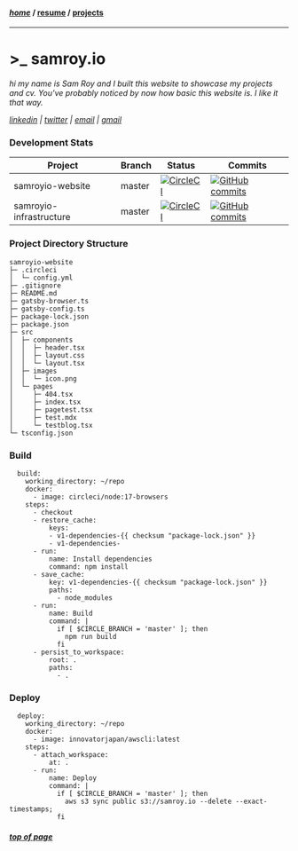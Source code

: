 #### [*home*](#) / [resume](/resume) / [projects](/projects)
---
# >_ samroy.io

_hi my name is Sam Roy and I built this website to showcase my projects and cv. You've probably noticed 
by now how basic this website is. I like it that way._

*[linkedin](https://www.linkedin.com/in/samroy92/) | [twitter](https://twitter.com/SamRoy92) | [email](mailto:samroy92@live.com) | [gmail](mailto:samuelmarkroy92@gmail.com)*

### Development Stats

**Project**|**Branch**|**Status**|**Commits**
---|---|---|---
samroyio-website|master|[![CircleCI](https://circleci.com/gh/samroy92/samroyio-website/tree/master.svg?style=svg)](https://circleci.com/gh/samroy92/samroyio-website/tree/master)|[![GitHub commits](https://badgen.net/github/commits/samroy92/samroyio-website)](https://GitHub.com/samroy92/samroyio-website/commit/)
samroyio-infrastructure|master|[![CircleCI](https://circleci.com/gh/samroy92/samroyio-infrastructure/tree/master.svg?style=svg)](https://circleci.com/gh/samroy92/samroyio-infrastructure/tree/master)|[![GitHub commits](https://badgen.net/github/commits/samroy92/samroyio-infrastructure)](https://GitHub.com/samroy92/samroyio-infrastructure/commit/)

### Project Directory Structure

```
samroyio-website
├─ .circleci
│  └─ config.yml
├─ .gitignore
├─ README.md
├─ gatsby-browser.ts
├─ gatsby-config.ts
├─ package-lock.json
├─ package.json
├─ src
│  ├─ components
│  │  ├─ header.tsx
│  │  ├─ layout.css
│  │  └─ layout.tsx
│  ├─ images
│  │  └─ icon.png
│  └─ pages
│     ├─ 404.tsx
│     ├─ index.tsx
│     ├─ pagetest.tsx
│     ├─ test.mdx
│     └─ testblog.tsx
└─ tsconfig.json
```

### Build

```
  build:
    working_directory: ~/repo
    docker:
      - image: circleci/node:17-browsers
    steps:
      - checkout
      - restore_cache:
          keys:
          - v1-dependencies-{{ checksum "package-lock.json" }}
          - v1-dependencies-
      - run:
          name: Install dependencies
          command: npm install
      - save_cache:
          key: v1-dependencies-{{ checksum "package-lock.json" }}
          paths:
            - node_modules
      - run:
          name: Build
          command: |
            if [ $CIRCLE_BRANCH = 'master' ]; then
              npm run build
            fi
      - persist_to_workspace:
          root: .
          paths:
            - .
```

### Deploy

```
  deploy:
    working_directory: ~/repo
    docker:
      - image: innovatorjapan/awscli:latest
    steps:
      - attach_workspace:
          at: .
      - run:
          name: Deploy
          command: |
            if [ $CIRCLE_BRANCH = 'master' ]; then
              aws s3 sync public s3://samroy.io --delete --exact-timestamps;
            fi
```

##### [top of page](#top) 